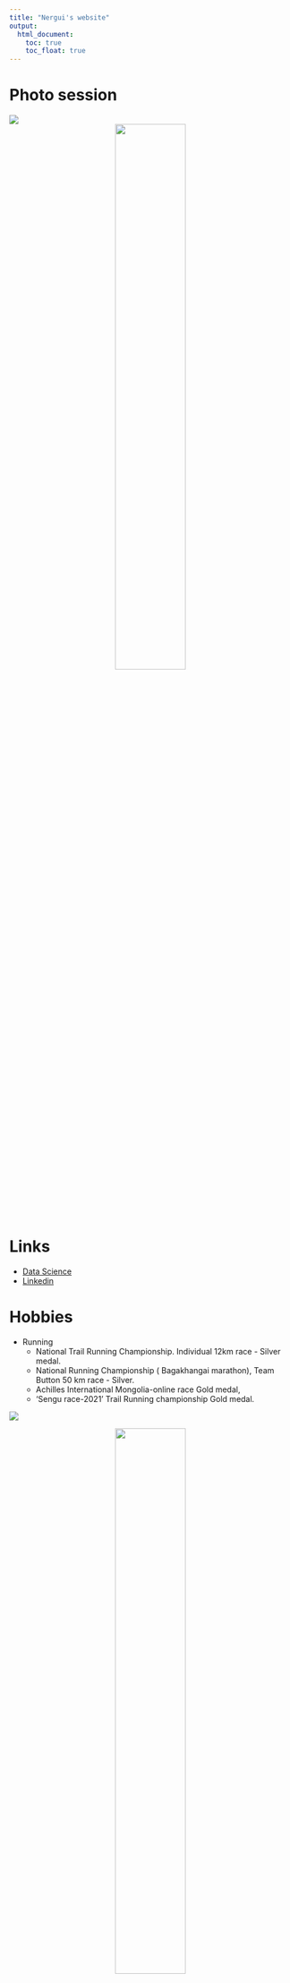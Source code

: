 ```yaml
---
title: "Nergui's website"
output: 
  html_document:
    toc: true
    toc_float: true
---
```


# Photo session 

![](image/nergui_r.jpg")
<center>
<img src="images/nergui_r.jpg" style ="width:50%">
</center>

# Links 

* [Data Science](https://p8105.com/index.html)
* [Linkedin](https://www.linkedin.com/in/nergui-ravzanaadii/)

# Hobbies
* Running
    + National Trail Running Championship. Individual
12km race - Silver medal.
    + National Running Championship ( Bagakhangai marathon), Team Button 50 km race - Silver.
    + Achilles International Mongolia-online race
Gold medal,
    + ‘Sengu race-2021’ Trail Running championship
Gold medal.

![](image/run.jpg")

<center>
<img src="images/run.jpg" style ="width:50%">
</center>

###### Archery

![](image/archery.jpg")

<center>
<img src="images/archery.jpg" style ="width:50%">
</center>

